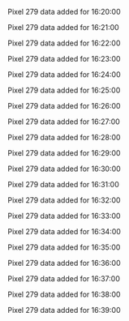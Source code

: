 Pixel 279 data added for 16:20:00

Pixel 279 data added for 16:21:00

Pixel 279 data added for 16:22:00

Pixel 279 data added for 16:23:00

Pixel 279 data added for 16:24:00

Pixel 279 data added for 16:25:00

Pixel 279 data added for 16:26:00

Pixel 279 data added for 16:27:00

Pixel 279 data added for 16:28:00

Pixel 279 data added for 16:29:00

Pixel 279 data added for 16:30:00

Pixel 279 data added for 16:31:00

Pixel 279 data added for 16:32:00

Pixel 279 data added for 16:33:00

Pixel 279 data added for 16:34:00

Pixel 279 data added for 16:35:00

Pixel 279 data added for 16:36:00

Pixel 279 data added for 16:37:00

Pixel 279 data added for 16:38:00

Pixel 279 data added for 16:39:00

